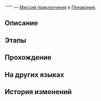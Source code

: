 {{Дополнить|Диалоги.}}
{{Миссия Инфобокс
|id              = 4540501
|Название        = 
|Изображение     = Миссия Освоения .png
|Тип             = Миссия приключения
|События         = 
|Глава           = 
|Условия         = Завершена [[Миссия Освоения]] ''[[А убийца кто?..]]''
|Персонажи       = Первопроходец
|СтартЛокация    = Тематический парк Студии «Часы»
|Мир             = Пенакония
|Локации         = Тематический парк Студии «Часы»
|Предыдущая      = 
|Следующая       = 
|Награды         = 
}}
'''''' — [[Миссия приключения]] в [[Пенакония]].

==Описание==
{{Описание|<!--официальное описание из Перекрёстка судеб-->}}

==Этапы==


==Прохождение==
{{Дополнить}}


{{Диалог Конец}}

==На других языках==
{{На других языках
|en   = 
|zhs  = 
|zht  = 
|ja   = 
|ko   = 
|es   = 
|fr   = 
|ru   = 
|th   = 
|vi   = 
|de   = 
|id   = 
|pt   = 
}}

==История изменений==
{{История изменений|2.7}}

